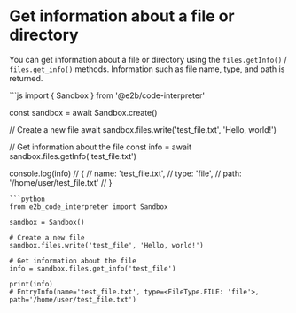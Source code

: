 # Get information about a file or directory

You can get information about a file or directory using the `files.getInfo()` / `files.get_info()` methods. Information such as file name, type, and path is returned.

<CodeGroup>
```js
import { Sandbox } from '@e2b/code-interpreter'

const sandbox = await Sandbox.create()

// Create a new file
await sandbox.files.write('test_file.txt', 'Hello, world!')

// Get information about the file
const info = await sandbox.files.getInfo('test_file.txt')

console.log(info)
// {
//   name: 'test_file.txt',
//   type: 'file',
//   path: '/home/user/test_file.txt'
// }
```
```python
from e2b_code_interpreter import Sandbox

sandbox = Sandbox()

# Create a new file
sandbox.files.write('test_file', 'Hello, world!')

# Get information about the file
info = sandbox.files.get_info('test_file')

print(info)
# EntryInfo(name='test_file.txt', type=<FileType.FILE: 'file'>, path='/home/user/test_file.txt')
```
</CodeGroup>
